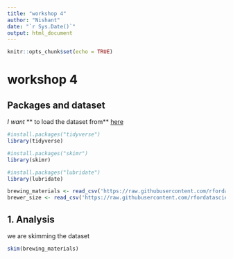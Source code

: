 ```yaml
---
title: "workshop 4"
author: "Nishant"
date: "`r Sys.Date()`"
output: html_document
---
```


```r
knitr::opts_chunk$set(echo = TRUE)
```

# workshop 4

## Packages and dataset

*I want* ** to load the dataset from**  [here](https://raw.githubusercontent.com/rfordatascience/tidytuesday/master/data/2020/2020-03-31/brewing_materials.csv)

```r
#install.packages("tidyverse")
library(tidyverse)

#install.packages("skimr")
library(skimr)

#install.packages("lubridate")
library(lubridate)

brewing_materials <- read_csv('https://raw.githubusercontent.com/rfordatascience/tidytuesday/master/data/2020/2020-03-31/brewing_materials.csv')
brewer_size <- read_csv('https://raw.githubusercontent.com/rfordatascience/tidytuesday/master/data/2020/2020-03-31/brewer_size.csv')

```

## 1. Analysis

we are skimming the dataset

```r
skim(brewing_materials)
```





